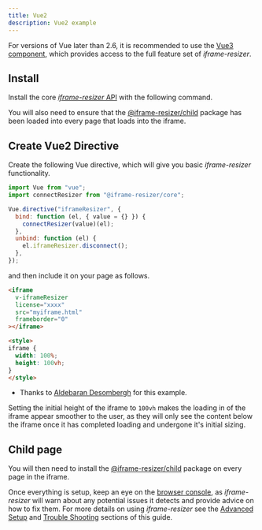 ```yaml
---
title: Vue2
description: Vue2 example
---
```




For versions of Vue later than 2.6, it is recommended to use the [Vue3 component](/frameworks/vue3), 
which provides access to the full feature set of _iframe-resizer_.

## Install

Install the core [_iframe-resizer_ API](/api/framework) with the following command.

<Install package="@iframe-resizer/core" />

You will also need to ensure that the [@iframe-resizer/child](/setup/child)
package has been loaded into every page that loads into the iframe.

## Create Vue2 Directive

Create the following Vue directive, which will give you basic _iframe-resizer_ functionality.

```js
import Vue from "vue";
import connectResizer from "@iframe-resizer/core";

Vue.directive("iframeResizer", {
  bind: function (el, { value = {} }) {
    connectResizer(value)(el);
  },
  unbind: function (el) {
    el.iframeResizer.disconnect();
  },
});
```

and then include it on your page as follows.

```html
<iframe
  v-iframeResizer
  license="xxxx"
  src="myiframe.html"
  frameborder="0"
></iframe>

<style>
iframe {
  width: 100%;
  height: 100vh;
}
</style>
 ```

 - Thanks to [Aldebaran Desombergh](https://github.com/davidjbradshaw/iframe-resizer/issues/513#issuecomment-538333854) for this example.
   
Setting the initial height of the iframe to `100vh` makes the loading in of
the iframe appear smoother to the user, as they will only see the content
below the iframe once it has completed loading and undergone it's initial
sizing.

<License />

## Child page

You will then need to install the [@iframe-resizer/child](/setup/child)
package on every page in the iframe.

Once everything is setup, keep an eye on the [browser console](https://developer.mozilla.org/en-US/docs/Learn/Common_questions/Tools_and_setup/What_are_browser_developer_tools),
as _iframe-resizer_ will warn about any potential issues it detects and provide advice 
on how to fix them. For more details on using _iframe-resizer_ see the 
[Advanced Setup](/setup/advanced/) and [Trouble Shooting](/troubleshooting) sections 
of this guide.

<FeedbackComponent />
